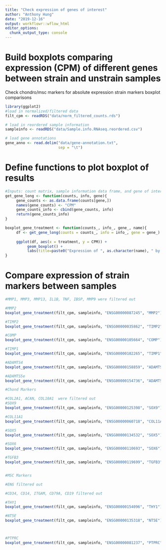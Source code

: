 ```yaml
---
title: "Check expression of genes of interest"
author: "Anthony Hung"
date: "2019-12-16"
output: workflowr::wflow_html
editor_options:
  chunk_output_type: console
---
```


# Build boxplots comparing expression (CPM) of different genes between strain and unstrain samples

Check chondro/msc markers for absolute expression
strain markers boxplot comparisons

```r
library(ggplot2)
#load in normalized/filtered data
filt_cpm <- readRDS("data/norm_filtered_counts.rds")

# load in reordered sample information
sampleinfo <- readRDS("data/Sample.info.RNAseq.reordered.csv")

# load gene annotations
gene_anno <- read.delim("data/gene-annotation.txt",
                        sep = "\t")
```

# Define functions to plot boxplot of results

```r
#Inputs: count matrix, sample information data frame, and gene of interest in the ENSG format
get_gene_long <- function(counts, info, gene){
     gene_counts <- as.data.frame(counts[gene,])
     names(gene_counts) <- "CPM"
     gene_counts_info <- cbind(gene_counts, info)
     return(gene_counts_info)
}

boxplot_gene_treatment <- function(counts_, info_, gene_, name){
     df <- get_gene_long(counts = counts_, info = info_, gene = gene_)
     
     ggplot(df, aes(x = treatment, y = CPM)) +
          geom_boxplot() + 
          labs(title=paste0("Expression of ", as.character(name), " by treatment"), x= "Treatment", y = "Counts per million reads")
}
```

# Compare expression of strain markers between samples

```r
#MMP1, MMP3, MMP13, IL1B, TNF, IBSP, MMP9 were filtered out

#MMP2
boxplot_gene_treatment(filt_cpm, sampleinfo, "ENSG00000087245", "MMP2")

#TIMP2
boxplot_gene_treatment(filt_cpm, sampleinfo, "ENSG00000035862", "TIMP2")

#COMP
boxplot_gene_treatment(filt_cpm, sampleinfo, "ENSG00000105664", "COMP")

#TIMP1
boxplot_gene_treatment(filt_cpm, sampleinfo, "ENSG00000102265", "TIMP1")

#ADAMTS4
boxplot_gene_treatment(filt_cpm, sampleinfo, "ENSG00000158859", "ADAMTS4")

#ADAMTS5e
boxplot_gene_treatment(filt_cpm, sampleinfo, "ENSG00000154736", "ADAMTS5")

#Chond Markers

#COL2A1, ACAN, COL10A1  were filtered out
#SOX9
boxplot_gene_treatment(filt_cpm, sampleinfo, "ENSG00000125398", "SOX9")

#COL11A1
boxplot_gene_treatment(filt_cpm, sampleinfo, "ENSG00000060718", "COL11A1")

#SOX5
boxplot_gene_treatment(filt_cpm, sampleinfo, "ENSG00000134532", "SOX5")

#SOX6
boxplot_gene_treatment(filt_cpm, sampleinfo, "ENSG00000110693", "SOX6")

#TGFB3
boxplot_gene_treatment(filt_cpm, sampleinfo, "ENSG00000119699", "TGFB3")


#MSC Markers

#ENG filtered out

#CD34, CD14, ITGAM, CD79A, CD19 filtered out

#THY1
boxplot_gene_treatment(filt_cpm, sampleinfo, "ENSG00000154096", "THY1")

#NT5E
boxplot_gene_treatment(filt_cpm, sampleinfo, "ENSG00000135318", "NT5E")



#PTPRC
boxplot_gene_treatment(filt_cpm, sampleinfo, "ENSG00000081237", "PTPRC")


```

